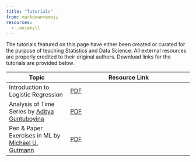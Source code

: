 ```yaml
---
title: "Tutorials"
from: markdown+emoji
resources:
  - .nojekyll
---
```


The tutorials featured on this page have either been created or curated for the purpose of teaching Statistics and Data Science. All external resources are properly credited to their original authors. Download links for the tutorials are provided below.

| Topic            | Resource Link                       |
|-------------------|-------------------------------------|
| Introduction to Logistic Regression| [PDF](resources/pdf/tutorials/logistic_regression_tutorial.pdf) |
| Analysis of Time Series by [Aditya Guntuboyina](https://www.stat.berkeley.edu/~aditya/)| [PDF](https://www.stat.berkeley.edu/~aditya/resources/FullNotes248Spring2022TimeSeries.pdf) |
| Pen & Paper Exercises in ML by [Michael U. Gutmann](https://michaelgutmann.github.io/)| [PDF](https://arxiv.org/pdf/2206.13446) |